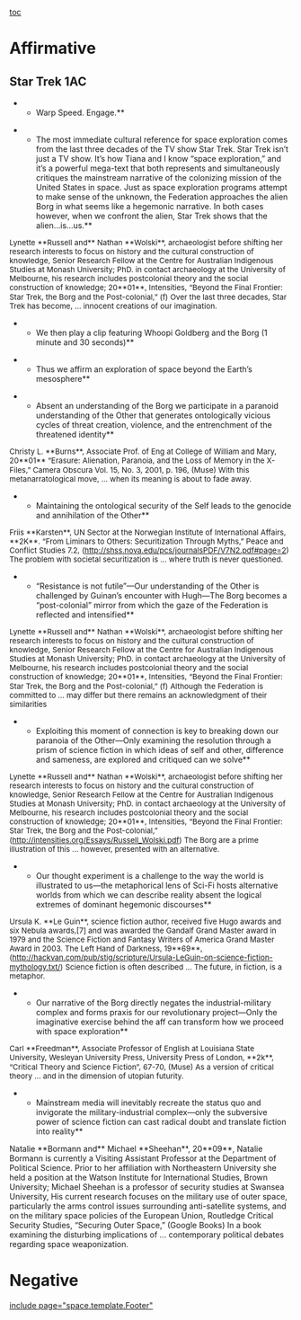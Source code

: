 [[toc]]
=Affirmative= 
==<span style="background-color: #ffffff;">Star Trek 1AC</span>== 
**<span style="background-color: #ffffff;">Warp Speed. Engage.</span>**

**<span style="background-color: #ffffff;">The most immediate cultural reference for space exploration comes from the last three decades of the TV show Star Trek. Star Trek isn’t just a TV show. It’s how Tiana and I know “space exploration,” and it’s a powerful mega-text that both represents and simultaneously critiques the mainstream narrative of the colonizing mission of the United States in space. Just as space exploration programs attempt to make sense of the unknown, the Federation approaches the alien Borg in what seems like a hegemonic narrative. In both cases however, when we confront the alien, Star Trek shows that the alien…is…us.</span>**
<span style="background-color: #ffffff; font-size: 10pt;">Lynette **Russell and** Nathan **Wolski**, archaeologist before shifting her research interests to focus on history and the cultural construction of knowledge, Senior Research Fellow at the Centre for Australian Indigenous Studies at Monash University; PhD. in contact archaeology at the University of Melbourne, his research includes postcolonial theory and the social construction of knowledge; 20**01**, Intensities, “Beyond the Final Frontier: Star Trek, the Borg and the Post-colonial,” (f)</span>
<span style="background-color: #ffffff; font-size: 10pt;">Over the last three decades, </span><span class="DebateUnderline" style="background-color: #ffffff; font-size: 10pt;">Star Trek has become</span><span style="background-color: #ffffff; font-size: 10pt;">, ... innocent creations of our imagination.</span>

**<span style="background-color: #ffffff;">We then play a clip featuring Whoopi Goldberg and the Borg (1 minute and 30 seconds)</span>**

**<span style="background-color: #ffffff;">Thus we affirm an exploration of space beyond the Earth’s mesosphere</span>**

**<span style="background-color: #ffffff;">Absent an understanding of the Borg we participate in a paranoid understanding of the Other that generates ontologically vicious cycles of threat creation, violence, and the entrenchment of the threatened identity</span>**
<span style="background-color: #ffffff; font-size: 10pt;">Christy L. **Burns**, Associate Prof. of Eng at College of William and Mary, 20**01** “Erasure: Alienation, Paranoia, and the Loss of Memory in the X-Files,” Camera Obscura Vol. 15, No. 3, 2001, p. 196, (Muse)</span>
<span style="background-color: #ffffff; font-size: 10pt;">With this metanarratological move, ... when its meaning is about to fade away.</span>

**<span style="background-color: #ffffff;">Maintaining the ontological security of the Self leads to the genocide and annihilation of the Other</span>**
<span style="background-color: #ffffff; font-size: 10pt;">Friis **Karsten**, UN Sector at the Norwegian Institute of International Affairs, **2K**. “From Liminars to Others: Securitization Through Myths,” Peace and Conflict Studies 7.2, (</span><span style="background-color: #ffffff; color: blue; font-size: 10pt;">[[http://shss.nova.edu/pcs/journalsPDF/V7N2.pdf#page=2|http://shss.nova.edu/pcs/journalsPDF/V7N2.pdf#page=2]]</span><span style="background-color: #ffffff; font-size: 10pt;">)</span>
<span class="DebateUnderline" style="background-color: #ffffff; font-size: 10pt;">The problem with societal securitization is ... where truth is never questioned</span><span style="background-color: #ffffff; font-size: 10pt;">.</span>

**<span style="background-color: #ffffff;">“Resistance is not futile”—Our understanding of the Other is challenged by Guinan’s encounter with Hugh—The Borg becomes a “post-colonial” mirror from which the gaze of the Federation is reflected and intensified</span>**
<span style="background-color: #ffffff; font-size: 10pt;">Lynette **Russell and** Nathan **Wolski**, archaeologist before shifting her research interests to focus on history and the cultural construction of knowledge, Senior Research Fellow at the Centre for Australian Indigenous Studies at Monash University; PhD. in contact archaeology at the University of Melbourne, his research includes postcolonial theory and the social construction of knowledge; 20**01**, Intensities, “Beyond the Final Frontier: Star Trek, the Borg and the Post-colonial,” (f)</span>
<span style="background-color: #ffffff; font-size: 10pt;">Although the Federation is committed to ... may differ but there remains an acknowledgment of their similarities</span>

**<span style="background-color: #ffffff;">Exploiting this moment of connection is key to breaking down our paranoia of the Other—Only examining the resolution through a prism of science fiction in which ideas of self and other, difference and sameness, are explored and critiqued can we solve</span>**
<span style="background-color: #ffffff; font-size: 10pt;">Lynette **Russell and** Nathan **Wolski**, archaeologist before shifting her research interests to focus on history and the cultural construction of knowledge, Senior Research Fellow at the Centre for Australian Indigenous Studies at Monash University; PhD. in contact archaeology at the University of Melbourne, his research includes postcolonial theory and the social construction of knowledge; 20**01**, Intensities, “Beyond the Final Frontier: Star Trek, the Borg and the Post-colonial,” ([[http://intensities.org/Essays/Russell_Wolski.pdf]])</span>
<span style="background-color: #ffffff; font-size: 10pt;">The Borg are a prime illustration of this ... </span><span class="DebateUnderline" style="background-color: #ffffff; font-size: 10pt;">however, presented with an alternative</span><span style="background-color: #ffffff; font-size: 10pt;">.</span>

**<span style="background-color: #ffffff;">Our thought experiment is a challenge to the way the world is illustrated to us—the metaphorical lens of Sci-Fi hosts alternative worlds from which we can describe reality absent the logical extremes of dominant hegemonic discourses</span>**
<span style="background-color: #ffffff; font-size: 10pt;">Ursula K. **Le Guin**, science fiction author, received five Hugo awards and six Nebula awards,[7] and was awarded the Gandalf Grand Master award in 1979 and the Science Fiction and Fantasy Writers of America Grand Master Award in 2003. The Left Hand of Darkness, 19**69**, ([[http://hackvan.com/pub/stig/scripture/Ursula-LeGuin-on-science-fiction-mythology.txt/]])</span>
<span style="background-color: #ffffff; font-size: 10pt;">Science fiction is often described ... The future, in fiction, is a metaphor.</span>

**<span style="background-color: #ffffff;">Our narrative of the Borg directly negates the industrial-military complex and forms praxis for our revolutionary project—Only the imaginative exercise behind the aff can transform how we proceed with space exploration</span>**
<span style="background-color: #ffffff; font-size: 10pt;">Carl **Freedman**, Associate Professor of English at Louisiana State University, Wesleyan University Press, University Press of London, **2k**, “Critical Theory and Science Fiction”, 67-70, (Muse)</span>
<span style="background-color: #ffffff; font-size: 10pt;">As a version of critical theory ... </span><span class="DebateUnderline" style="background-color: #ffffff; font-size: 10pt;">and in the dimension of utopian futurity</span><span style="background-color: #ffffff; font-size: 10pt;">.</span>

**<span style="background-color: #ffffff;">Mainstream media will inevitably recreate the status quo and invigorate the military-industrial complex—only the subversive power of science fiction can cast radical doubt and translate fiction into reality</span>**
<span style="background-color: #ffffff;">Natalie </span>**<span style="background-color: #ffffff;">Bormann and</span>**<span style="background-color: #ffffff;"> Michael </span>**<span style="background-color: #ffffff;">Sheehan</span>**<span style="background-color: #ffffff;">, 20</span>**<span style="background-color: #ffffff;">09</span>**<span style="background-color: #ffffff;">, Natalie Bormann is currently a Visiting Assistant Professor at the Department of Political Science. Prior to her affiliation with Northeastern University she held a position at the Watson Institute for International Studies, Brown University; Michael Sheehan is a professor of security studies at Swansea University, His current research focuses on the military use of outer space, particularly the arms control issues surrounding anti-satellite systems, and on the military space policies of the European Union, Routledge Critical Security Studies, “Securing Outer Space,” (Google Books)</span>
<span style="background-color: #ffffff;">In a book examining the disturbing implications of ... contemporary political debates regarding space weaponization</span><span class="DebateUnderline" style="background-color: #ffffff;">.</span>
=Negative= 

[[include page="space.template.Footer"]]